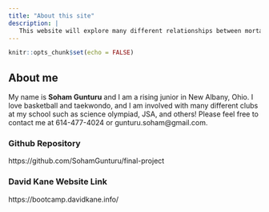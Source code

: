 ```yaml
---
title: "About this site"
description: |
   This website will explore many different relationships between mortality rate of babies/toddlers and various variables 
---
```


```r
knitr::opts_chunk$set(echo = FALSE)
```
## About me
My name is **Soham Gunturu** and I am a rising junior in New Albany, Ohio. I love basketball and taekwondo, and I am involved with many different clubs at my school such as science olympiad, JSA, and others! 
Please feel free to contact me at 614-477-4024 or gunturu.soham\@gmail.com.

### Github Repository
https://github.com/SohamGunturu/final-project

### David Kane Website Link
https://bootcamp.davidkane.info/

